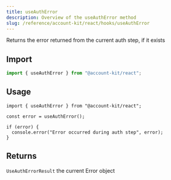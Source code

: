 ```yaml
---
title: useAuthError
description: Overview of the useAuthError method
slug: /reference/account-kit/react/hooks/useAuthError
---
```



Returns the error returned from the current auth step, if it exists

## Import

```ts
import { useAuthError } from "@account-kit/react";
```

## Usage

```tsx twoslash
import { useAuthError } from "@account-kit/react";

const error = useAuthError();

if (error) {
  console.error("Error occurred during auth step", error);
}
```

## Returns

`UseAuthErrorResult`
the current Error object
